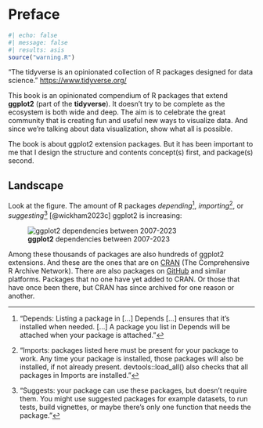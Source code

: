 # Preface {.unnumbered}

```r
#| echo: false
#| message: false
#| results: asis
source("warning.R")
```

"The tidyverse is an opinionated collection of R packages designed for data science." <https://www.tidyverse.org/>

This book is an opinionated compendium of R packages that extend **ggplot2** (part of the **tidyverse**). It doesn’t try to be complete as the ecosystem is both wide and deep. The aim is to celebrate the great community that is creating fun and useful new ways to visualize data. And since we’re talking about data visualization, show what all is possible.

The book is about ggplot2 extension packages. But it has been important to me that I design the structure and contents concept(s) first, and package(s) second.

## Landscape

Look at the figure. The amount of R packages *depending*[^preface-1], *importing*[^preface-2], or *suggesting*[^preface-3] [@wickham2023c] ggplot2 is increasing:

[^preface-1]: "Depends: Listing a package in \[...\] Depends \[...\] ensures that it’s installed when needed. \[...\] A package you list in Depends will be attached when your package is attached."

[^preface-2]: "Imports: packages listed here must be present for your package to work. Any time your package is installed, those packages will also be installed, if not already present. devtools::load_all() also checks that all packages in Imports are installed."

[^preface-3]: "Suggests: your package can use these packages, but doesn’t require them. You might use suggested packages for example datasets, to run tests, build vignettes, or maybe there’s only one function that needs the package."

![**ggplot2** dependencies between 2007-2023](img/ggplot2_dependencies_2023-12-31.png){.lightbox}

Among these thousands of packages are also hundreds of ggplot2 extensions. And these are the ones that are on [CRAN](https://cran.r-project.org/) (The Comprehensive R Archive Network). There are also packages on [GitHub](https://github.com/) and similar platforms. Packages that no one have yet added to CRAN. Or those that have once been there, but CRAN has since archived for one reason or another.
